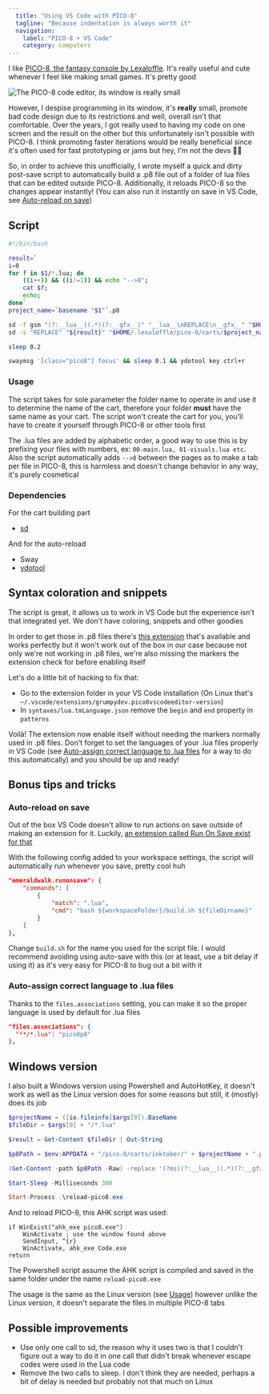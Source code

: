 ```yaml
---
  title: "Using VS Code with PICO-8"
  tagline: "Because indentation is always worth it"
  navigation:
    label: "PICO-8 + VS Code"
    category: computers
---
```


I like [PICO-8, the fantasy console by Lexaloffle](https://www.lexaloffle.com/pico-8.php). It's really useful and cute whenever I feel like making small games. It's pretty good

<Image
  src="pico8.png"
  alt="The PICO-8 code editor, its window is really small"
  caption="The PICO-8 window. It's small"
  classes="pixelated"
/>

However, I despise programming in its window, it's **really** small, promote bad code design due to its restrictions and well, overall isn't that comfortable. Over the years, I got really used to having my code on one screen and the result on the other but this unfortunately isn't possible with PICO-8. I think promoting faster iterations would be really beneficial since it's often used for fast prototyping or jams but hey, I'm not the devs 🤷‍♀️

So, in order to achieve this unofficially, I wrote myself a quick and dirty post-save script to automatically build a .p8 file out of a folder of lua files that can be edited outside PICO-8. Additionally, it reloads PICO-8 so the changes appear instantly! (You can also run it instantly on save in VS Code, see [Auto-reload on save](#auto-reload-on-save))

## Script

```bash
#!/bin/bash

result=`
i=0
for f in $1/*.lua; do
    ((i++)) && ((i!=1)) && echo "-->8";
    cat $f;
    echo;
done`
project_name=`basename "$1"`.p8

sd -f gsm "(?:__lua__)(.*)(?:__gfx__)" "__lua__\nREPLACE\n__gfx__" "$HOME/.lexaloffle/pico-8/carts/$project_name"
sd -s "REPLACE" "${result}" "$HOME/.lexaloffle/pico-8/carts/$project_name"

sleep 0.2

swaymsg '[class="pico8"] focus' && sleep 0.1 && ydotool key ctrl+r
```

### Usage

The script takes for sole parameter the folder name to operate in and use it to determine the name of the cart, therefore your folder **must** have the same name as your cart. The script won't create the cart for you, you'll have to create it yourself through PICO-8 or other tools first

The .lua files are added by alphabetic order, a good way to use this is by prefixing your files with numbers, ex: `00-main.lua, 01-visuals.lua etc`. Also the script automatically adds `-->8` between the pages as to make a tab per file in PICO-8, this is harmless and doesn't change behavior in any way, it's purely cosmetical

### Dependencies

For the cart building part

- [sd](https://github.com/chmln/sd)

And for the auto-reload

- Sway
- [ydotool](https://github.com/ReimuNotMoe/ydotool)

## Syntax coloration and snippets

The script is great, it allows us to work in VS Code but the experience isn't that integrated yet. We don't have coloring, snippets and other goodies

In order to get those in .p8 files there's [this extension](https://marketplace.visualstudio.com/items?itemName=Grumpydev.pico8vscodeeditor) that's available and works perfectly but it won't work out of the box in our case because not only we're not working in .p8 files, we're also missing the markers the extension check for before enabling itself

Let's do a little bit of hacking to fix that:

- Go to the extension folder in your VS Code installation (On Linux that's `~/.vscode/extensions/grumpydev.pico8vscodeeditor-version`)
- In `syntaxes/lua.tmLanguage.json` remove the `begin` and `end` property in `patterns`

Voilà! The extension now enable itself without needing the markers normally used in .p8 files. Don't forget to set the languages of your .lua files properly in VS Code (see [Auto-assign correct language to .lua files](#auto-assign-correct-language-to-.lua-files) for a way to do this automatically) and you should be up and ready!

## Bonus tips and tricks

### Auto-reload on save

Out of the box VS Code doesn't allow to run actions on save outside of making an extension for it. Luckily, [an extension called Run On Save exist for that](https://marketplace.visualstudio.com/items?itemName=emeraldwalk.RunOnSave)

With the following config added to your workspace settings, the script will automatically run whenever you save, pretty cool huh

```json
"emeraldwalk.runonsave": {
    "commands": [
        {
            "match": ".lua",
            "cmd": "bash ${workspaceFolder}/build.sh ${fileDirname}"
        }
    ]
},
```

Change `build.sh` for the name you used for the script file. I would recommend avoiding using auto-save with this (or at least, use a bit delay if using it) as it's very easy for PICO-8 to bug out a bit with it

### Auto-assign correct language to .lua files

Thanks to the `files.associations` setting, you can make it so the proper language is used by default for .lua files

```json
"files.associations": {
  "**/*.lua": "pico8p8"
},
```

## Windows version

I also built a Windows version using Powershell and AutoHotKey, it doesn't work as well as the Linux version does for some reasons but still, it (mostly) does its job

```powershell
$projectName = ([io.fileinfo]$args[0]).BaseName
$fileDir = $args[0] + "/*.lua"

$result = Get-Content $fileDir | Out-String

$p8Path = $env:APPDATA + "/pico-8/carts/inktober/" + $projectName + ".p8"

(Get-Content -path $p8Path -Raw) -replace '(?ms)(?:__lua__)(.*)(?:__gfx__)', "__lua__`n$result`n__gfx__" | Set-Content -Path $p8Path

Start-Sleep -Milliseconds 300

Start-Process .\reload-pico8.exe
```

And to reload PICO-8, this AHK script was used:

```plaintext
if WinExist("ahk_exe pico8.exe")
    WinActivate ; use the window found above
    SendInput, ^{r}
    WinActivate, ahk_exe Code.exe
return
```

The Powershell script assume the AHK script is compiled and saved in the same folder under the name `reload-pico8.exe`

The usage is the same as the Linux version (see [Usage](#usage)) however unlike the Linux version, it doesn't separate the files in multiple PICO-8 tabs

## Possible improvements

- Use only one call to sd, the reason why it uses two is that I couldn't figure out a way to do it in one call that didn't break whenever escape codes were used in the Lua code
- Remove the two calls to sleep. I don't think they are needed, perhaps a bit of delay is needed but probably not that much on Linux

